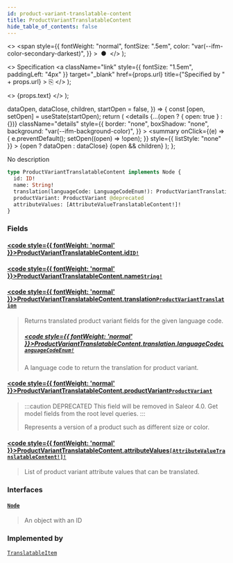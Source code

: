 ```yaml
---
id: product-variant-translatable-content
title: ProductVariantTranslatableContent
hide_table_of_contents: false
---
```


  <>
    <span
      style={{
        fontWeight: "normal",
        fontSize: ".5em",
        color: "var(--ifm-color-secondary-darkest)",
      }}
    >
      &nbsp;●&nbsp;
    </span>
  </>
);

  <>
    Specification
    <a
      className="link"
      style={{ fontSize: "1.5em", paddingLeft: "4px" }}
      target="\_blank"
      href={props.url}
      title={"Specified by " + props.url}
    >
      ⎘
    </a>
  </>
);

  <>
    <span className={props.class}>{props.text}</span>
  </>
);


  dataOpen,
  dataClose,
  children,
  startOpen = false,
}) => {
  const [open, setOpen] = useState(startOpen);
  return (
    <details
      {...(open ? { open: true } : {})}
      className="details"
      style={{
        border: "none",
        boxShadow: "none",
        background: "var(--ifm-background-color)",
      }}
    >
      <summary
        onClick={(e) => {
          e.preventDefault();
          setOpen((open) => !open);
        }}
        style={{ listStyle: "none" }}
      >
        {open ? dataOpen : dataClose}
      </summary>
      {open && children}
    </details>
  );
};

No description

```graphql
type ProductVariantTranslatableContent implements Node {
  id: ID!
  name: String!
  translation(languageCode: LanguageCodeEnum!): ProductVariantTranslation
  productVariant: ProductVariant @deprecated
  attributeValues: [AttributeValueTranslatableContent!]!
}
```

### Fields

#### [<code style={{ fontWeight: 'normal' }}>ProductVariantTranslatableContent.<b>id</b></code>](#)<Bullet />[`ID!`](../../../api-reference/miscellaneous/scalars/id) <Badge class="badge badge--secondary" text="non-null"/> <Badge class="badge badge--secondary" text="scalar"/>

>

#### [<code style={{ fontWeight: 'normal' }}>ProductVariantTranslatableContent.<b>name</b></code>](#)<Bullet />[`String!`](../../../api-reference/miscellaneous/scalars/string) <Badge class="badge badge--secondary" text="non-null"/> <Badge class="badge badge--secondary" text="scalar"/>

>

#### [<code style={{ fontWeight: 'normal' }}>ProductVariantTranslatableContent.<b>translation</b></code>](#)<Bullet />[`ProductVariantTranslation`](../../../api-reference/products/objects/product-variant-translation) <Badge class="badge badge--secondary" text="object"/>

> Returns translated product variant fields for the given language code.
>
> ##### [<code style={{ fontWeight: 'normal' }}>ProductVariantTranslatableContent.translation.<b>languageCode</b></code>](#)<Bullet />[`LanguageCodeEnum!`](../../../api-reference/miscellaneous/enums/language-code-enum) <Badge class="badge badge--secondary" text="non-null"/> <Badge class="badge badge--secondary" text="enum"/>
>
> A language code to return the translation for product variant.

#### [<code style={{ fontWeight: 'normal' }}>ProductVariantTranslatableContent.<b>productVariant</b></code>](#)<Bullet />[`ProductVariant`](../../../api-reference/products/objects/product-variant) <Badge class="badge badge--deprecated badge--secondary" text="deprecated"/> <Badge class="badge badge--secondary" text="object"/>

> :::caution DEPRECATED
> This field will be removed in Saleor 4.0. Get model fields from the root level queries.
> :::
>
> Represents a version of a product such as different size or color.

#### [<code style={{ fontWeight: 'normal' }}>ProductVariantTranslatableContent.<b>attributeValues</b></code>](#)<Bullet />[`[AttributeValueTranslatableContent!]!`](../../../api-reference/attributes/objects/attribute-value-translatable-content) <Badge class="badge badge--secondary" text="non-null"/> <Badge class="badge badge--secondary" text="object"/>

> List of product variant attribute values that can be translated.

### Interfaces

#### [`Node`](../../../api-reference/miscellaneous/interfaces/node) <Badge class="badge badge--secondary" text="interface"/>

> An object with an ID

### Implemented by

[`TranslatableItem`](../../../api-reference/miscellaneous/unions/translatable-item) <Badge class="badge badge--secondary" text="union"/>
